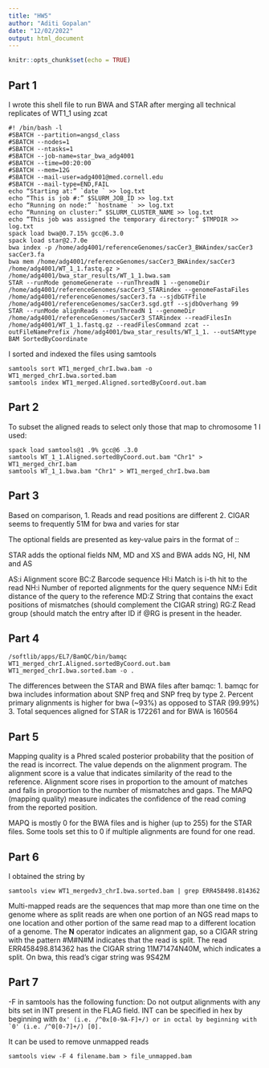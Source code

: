 ---
title: "HW5"
author: "Aditi Gopalan"
date: "12/02/2022"
output: html_document
---

```{r setup, include=FALSE}
knitr::opts_chunk$set(echo = TRUE)
```

## Part 1 
I wrote this shell file to run BWA and STAR after merging all technical replicates of WT1_1 using zcat

```
#! /bin/bash -l
#SBATCH --partition=angsd_class
#SBATCH --nodes=1
#SBATCH --ntasks=1
#SBATCH --job-name=star_bwa_adg4001
#SBATCH --time=00:20:00
#SBATCH --mem=12G
#SBATCH --mail-user=adg4001@med.cornell.edu
#SBATCH --mail-type=END,FAIL
echo “Starting at:” `date ` >> log.txt
echo “This is job #:” $SLURM_JOB_ID >> log.txt
echo “Running on node:” `hostname ` >> log.txt
echo “Running on cluster:” $SLURM_CLUSTER_NAME >> log.txt
echo “This job was assigned the temporary directory:” $TMPDIR >> log.txt
spack load bwa@0.7.15% gcc@6.3.0
spack load star@2.7.0e
bwa index -p /home/adg4001/referenceGenomes/sacCer3_BWAindex/sacCer3 sacCer3.fa
bwa mem /home/adg4001/referenceGenomes/sacCer3_BWAindex/sacCer3 /home/adg4001/WT_1_1.fastq.gz > /home/adg4001/bwa_star_results/WT_1_1.bwa.sam
STAR --runMode genomeGenerate --runThreadN 1 --genomeDir /home/adg4001/referenceGenomes/sacCer3_STARindex --genomeFastaFiles /home/adg4001/referenceGenomes/sacCer3.fa --sjdbGTFfile /home/adg4001/referenceGenomes/sacCer3.sgd.gtf --sjdbOverhang 99
STAR --runMode alignReads --runThreadN 1 --genomeDir /home/adg4001/referenceGenomes/sacCer3_STARindex --readFilesIn /home/adg4001/WT_1_1.fastq.gz --readFilesCommand zcat --outFileNamePrefix /home/adg4001/bwa_star_results/WT_1_1. --outSAMtype BAM SortedByCoordinate
```

I sorted and indexed the files using samtools 

```
samtools sort WT1_merged_chrI.bwa.bam -o WT1_merged_chrI.bwa.sorted.bam
samtools index WT1_merged.Aligned.sortedByCoord.out.bam
```

## Part 2 

To subset the aligned reads to select only those that map to chromosome 1 I used:

```
spack load samtools@1 .9% gcc@6 .3.0
samtools WT_1_1.Aligned.sortedByCoord.out.bam "Chr1" > WT1_merged_chrI.bam
samtools WT_1_1.bwa.bam "Chr1" > WT1_merged_chrI.bwa.bam
```

## Part 3 

Based on comparison, 
1. Reads and read positions are different
2. CIGAR seems to frequently 51M for bwa and varies for star

The optional fields are presented as key-value
pairs in the format of <TAG>:<TYPE>:<VALUE>

STAR adds the optional fields NM, MD and XS and BWA adds NG, HI, NM and AS

AS:i Alignment score
BC:Z Barcode sequence
HI:i Match is i-th hit to the read
NH:i Number of reported alignments for the query sequence
NM:i Edit distance of the query to the reference
MD:Z String that contains the exact positions of mismatches (should complement the CIGAR string)
RG:Z Read group (should match the entry after ID if @RG is present in the header.

## Part 4 

```
/softlib/apps/EL7/BamQC/bin/bamqc WT1_merged_chrI.Aligned.sortedByCoord.out.bam WT1_merged_chrI.bwa.sorted.bam -o .
```

The differences between the STAR and BWA files after bamqc: 
1. bamqc for bwa includes information about SNP freq and SNP freq by type
2. Percent primary alignments is higher for bwa (~93%) as opposed to STAR (99.99%)
3. Total sequences aligned for STAR is 172261 and for BWA is 160564

## Part 5 

Mapping quality is a Phred scaled posterior probability that the position of the read is incorrect. The value depends on the alignment program. The alignment score is a value that indicates similarity of the read to the reference. Alignment score rises in proportion to the amount of matches and falls in proportion to the number of mismatches and gaps. The MAPQ (mapping quality) measure indicates the confidence of the read coming from the reported position.

MAPQ is mostly 0 for the BWA files and is higher (up to 255) for the STAR files. Some tools set this to 0 if multiple alignments are found for one read.

## Part 6
I obtained the string by 

```
samtools view WT1_mergedv3_chrI.bwa.sorted.bam | grep ERR458498.814362
```

Multi-mapped reads are the sequences that map more than one time on the genome where as split reads are when one portion of an NGS read maps to one location and other portion of the same read map to a different location of a genome.  The **N** operator indicates an alignment gap, so a CIGAR string with the pattern #M#N#M indicates that the read is split. The read ERR458498.814362 has the CIGAR string 11M71474N40M, which indicates a split. On bwa, this read's cigar string was 9S42M 

## Part 7

-F in samtools has the following function:
Do not output alignments with any bits set in INT present in the FLAG field. INT can be specified in hex by beginning with ```0x' (i.e. /^0x[0-9A-F]+/) or in octal by beginning with `0' (i.e. /^0[0-7]+/) [0].```

It can be used to remove unmapped reads 
```
samtools view -F 4 filename.bam > file_unmapped.bam
```